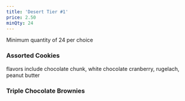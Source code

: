 ```yaml
---
title: 'Desert Tier #1'
price: 2.50
minQty: 24
---
```


Minimum quantity of 24 per choice

### Assorted Cookies

flavors include chocolate chunk, white chocolate cranberry, rugelach, peanut butter

### Triple Chocolate Brownies

###
